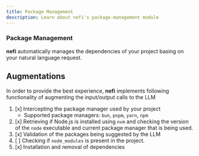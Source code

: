 ```yaml
---
title: Package Management
description: Learn about nefi's package-management module 
---
```


### Package Management

**nefi** automatically manages the dependencies of your project basing on your natural language request.

## Augmentations

In order to provide the best experience, **nefi** implements following functionality of augmenting the input/output calls to the LLM  

1. [x] Intercepting the package manager used by your project
   - Supported package managers: `bun`, `pnpm`, `yarn`, `npm`
2. [x] Retrieving if Node.js is installed using `nvm` and checking the version of the `node` executable and current package manager that is being used. 
3. [x] Validation of the packages being suggested by the LLM
3. [ ] Checking if `node_modules` is present in the project.
4. [x] Installation and removal of dependencies

